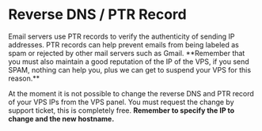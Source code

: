 # Reverse DNS / PTR Record


<Callout>
Email servers use PTR records to verify the authenticity of sending IP addresses. PTR records can help prevent emails from being labeled as spam or rejected by other mail servers such as Gmail. **Remember that you must also maintain a good reputation of the IP of the VPS, if you send SPAM, nothing can help you, plus we can get to suspend your VPS for this reason.**
</Callout>

At the moment it is not possible to change the reverse DNS and PTR record of your VPS IPs from the VPS panel. You must request the change by support ticket, this is completely free. **Remember to specify the IP to change and the new hostname.**

